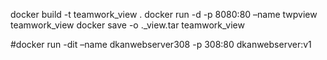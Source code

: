 docker build -t teamwork_view .
docker run -d -p 8080:80 --name twpview teamwork_view
docker save -o .\Images\teamwork_view.tar teamwork_view


#docker run -dit --name dkanwebserver308 -p 308:80 dkanwebserver:v1